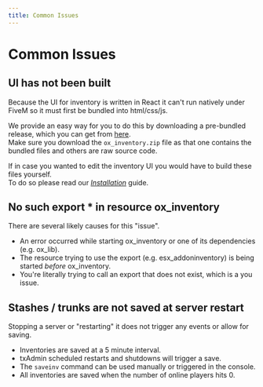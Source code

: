 ```yaml
---
title: Common Issues
---
```


# Common Issues

## UI has not been built

Because the UI for inventory is written in React it can't run natively under FiveM so it must first be bundled into html/css/js.

We provide an easy way for you to do this by downloading a pre-bundled release, which you can get from [here](https://github.com/communityox/ox_inventory/releases/latest).  
Make sure you download the `ox_inventory.zip` file as that one contains the bundled files and others are raw source code.

If in case you wanted to edit the inventory UI you would have to build these files yourself.  
To do so please read our [_Installation_](../ox_inventory#installation) guide.

## No such export * in resource ox_inventory

There are several likely causes for this "issue".
- An error occurred while starting ox_inventory or one of its dependencies (e.g. ox_lib).
- The resource trying to use the export (e.g. esx_addoninventory) is being started _before_ ox_inventory.
- You're literally trying to call an export that does not exist, which is a you issue.

## Stashes / trunks are not saved at server restart

Stopping a server or "restarting" it does not trigger any events or allow for saving.

- Inventories are saved at a 5 minute interval.
- txAdmin scheduled restarts and shutdowns will trigger a save.
- The `saveinv` command can be used manually or triggered in the console.
- All inventories are saved when the number of online players hits 0.
